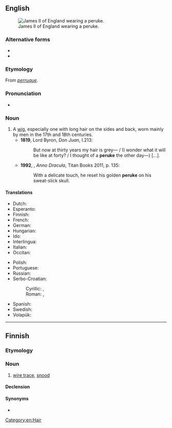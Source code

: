 {{also|perukę}}
==English==
[[Image:James_II_of_England.jpg|thumb|right|James II of England wearing a peruke.]]

===Alternative forms===
* {{l|en|perruque}}
* {{l|en|peruque}}

===Etymology===
From {{etyl|fr|en}} ''[[perruque]]''.

===Pronunciation===
* {{IPA|/pəˈɹuːk/|lang=en}}

===Noun===
{{en-noun}}

# A [[wig]], especially one with long hair on the sides and back, worn mainly by men in the 17th and 18th centuries.
#* '''1819''', Lord Byron, ''Don Juan'', I.213:
#*: But now at thirty years my hair is grey— / (I wonder what it will be like at forty? / I thought of a '''peruke''' the other day—) [...].
#* '''1992''', {{w|Kim Newman}}, ''Anno Dracula'', Titan Books 2011, p. 135:
#*: With a delicate touch, he reset his golden '''peruke''' on his sweat-slick skull.

====Translations====
{{trans-top|wig}}
* Dutch: {{t+|nl|pruik}}
* Esperanto: {{t|eo|peruko}}
* Finnish: {{t+|fi|peruukki}}
* French: {{t+|fr|perruque|f}}
* German: {{t+|de|Perücke|f}}
* Hungarian: {{t+|hu|paróka}}
* Ido: {{t+|io|peruko}}
* Interlingua: {{t|ia|perrucca}}
* Italian: {{t+|it|parrucca}}
* Occitan: {{t|oc|perruca}}
{{trans-mid}}
* Polish: {{t+|pl|peruka}}
* Portuguese: {{t+|pt|peruca|f}}
* Russian: {{t+|ru|пари́к|m}}
* Serbo-Croatian:
*: Cyrillic: {{t|sh|перика|f|sc=Cyrl}}, {{t|sh|власуља|f|sc=Cyrl}}
*: Roman: {{t+|sh|perika|f}}, {{t+|sh|vlasulja|f}}
* Spanish: {{t+|es|peluca}}
* Swedish: {{t+|sv|peruk|c}}
* Volapük: {{t|vo|peluk}}
{{trans-bottom}}

[[Category:en:Hair]]

----

==Finnish==

===Etymology===
{{suffix|peru|ke|lang=fi}}

===Noun===
{{fi-noun}}

# {{lb|fi|fishing}} [[wire trace]], [[snood]]

====Declension====
{{fi-decl-hame|peru|k|kk|a}}

====Synonyms====
* {{l|fi|tapsi}}